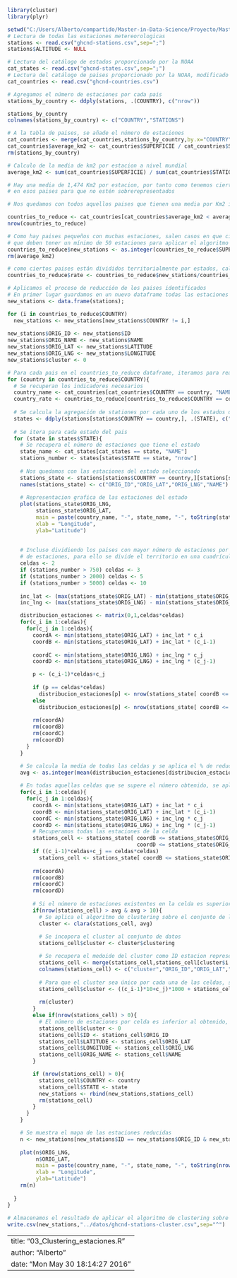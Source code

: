 
```r
library(cluster)
library(plyr)

setwd("C:/Users/Alberto/compartido/Master-in-Data-Science/Proyecto/Master-Project/Datos")
# Lectura de todas las estaciones metereorologicas
stations <- read.csv("ghcnd-stations.csv",sep=";")
stations$ALTITUDE <- NULL

# Lectura del catálogo de estados proporcionado por la NOAA
cat_states <- read.csv("ghcnd-states.csv",sep=";")
# Lectura del catálogo de paises proporcionado por la NOAA, modificado para añadir el número de km2 por pais
cat_countries <- read.csv("ghcnd-countries.csv")

# Agregamos el número de estaciones por cada pais
stations_by_country <- ddply(stations, .(COUNTRY), c("nrow"))

stations_by_country
colnames(stations_by_country) <- c("COUNTRY","STATIONS")

# A la tabla de paises, se añade el número de estaciones
cat_countries <- merge(cat_countries,stations_by_country,by.x="COUNTRY",by.y="COUNTRY",all.x=TRUE)
cat_countries$average_km2 <- cat_countries$SUPERFICIE / cat_countries$STATIONS
rm(stations_by_country)

# Calculo de la media de km2 por estacion a nivel mundial
average_km2 <- sum(cat_countries$SUPERFICIE) / sum(cat_countries$STATIONS)

# Hay una media de 1,474 Km2 por estacion, por tanto como tenemos ciertos paises con una media mucho más baja, intentaremos reducir el numero de estaciones
# en esos paises para que no estén sobrerepresentados

# Nos quedamos con todos aquellos paises que tienen una media por Km2 interior a la media mundia, y tenga al menos 100 estaciones de observacion

countries_to_reduce <- cat_countries[cat_countries$average_km2 < average_km2 & cat_countries$STATIONS > 100,]
nrow(countries_to_reduce)

# Como hay paises pequeños con muchas estaciones, salen casos en que ciertos paises se quedan con muy pocas estaciones, en ese caso consideramos
# que deben tener un mínimo de 50 estaciones para aplicar el algoritmo de clustering
countries_to_reduce$new_stations <- as.integer(countries_to_reduce$SUPERFICIE/average_km2)
rm(average_km2)

# como ciertos paises están divididos territorialmente por estados, calculamos el porcentaje de estaciones con las que nos quedamos
countries_to_reduce$rate <- countries_to_reduce$new_stations/countries_to_reduce$STATIONS

# Aplicamos el proceso de reducción de los paises identificados
# En primer lugar guardamos en un nuevo dataframe todas las estaciones de paises que no vamos a tocar
new_stations <- data.frame(stations);

for (i in countries_to_reduce$COUNTRY)
  new_stations <- new_stations[new_stations$COUNTRY != i,]
  
new_stations$ORIG_ID <- new_stations$ID
new_stations$ORIG_NAME <- new_stations$NAME
new_stations$ORIG_LAT <- new_stations$LATITUDE
new_stations$ORIG_LNG <- new_stations$LONGITUDE
new_stations$cluster <- 0

# Para cada pais en el countries_to_reduce dataframe, iteramos para realizar la reduccion del numero de estaciones
for (country in countries_to_reduce$COUNTRY){
  # Se recuperan los indicadores necesarios
  country_name <- cat_countries[cat_countries$COUNTRY == country, "NAME"]  
  country_rate <- countries_to_reduce[countries_to_reduce$COUNTRY == country, "rate"]
  
  # Se calcula la agregación de stationes por cada uno de los estados del pais  
  states <- ddply(stations[stations$COUNTRY == country,], .(STATE), c("nrow"))
  
  # Se itera para cada estado del pais
  for (state in states$STATE){
    # Se recupera el número de estaciones que tiene el estado
    state_name <- cat_states[cat_states == state, "NAME"]
    stations_number <- states[states$STATE == state, "nrow"]
    
    # Nos quedamos con las estaciones del estado seleccionado
    stations_state <- stations[stations$COUNTRY == country,][stations[stations$COUNTRY == country,]$STATE == state,c("ID","LATITUDE","LONGITUDE","NAME")]
    names(stations_state) <- c("ORIG_ID","ORIG_LAT","ORIG_LNG","NAME")
    
    # Representacion grafica de las estaciones del estado
    plot(stations_state$ORIG_LNG,
         stations_state$ORIG_LAT, 
         main = paste(country_name, "-", state_name, "-", toString(stations_number), " stations"), 
         xlab = "Longitude", 
         ylab="Latitude")
    
    
    # Incluso dividiendo los paises con mayor número de estaciones por estados, hay ciertas regiones que tienen un número elevado de
    # de estaciones, para ello se divide el territorio en una cuadrícula de 3x3 o 5x5 o 10x10 y se calcula el número de estaciones por celda
    celdas <- 2
    if (stations_number > 750) celdas <- 3
    if (stations_number > 2000) celdas <- 5
    if (stations_number > 5000) celdas <- 10
    
    inc_lat <- (max(stations_state$ORIG_LAT) - min(stations_state$ORIG_LAT))/celdas
    inc_lng <- (max(stations_state$ORIG_LNG) - min(stations_state$ORIG_LNG))/celdas

    distribucion_estaciones <- matrix(0,1,celdas*celdas)      
    for(c_i in 1:celdas){
      for(c_j in 1:celdas){
        coordA <- min(stations_state$ORIG_LAT) + inc_lat * c_i
        coordB <- min(stations_state$ORIG_LAT) + inc_lat * (c_i-1)
          
        coordC <- min(stations_state$ORIG_LNG) + inc_lng * c_j
        coordD <- min(stations_state$ORIG_LNG) + inc_lng * (c_j-1)

        p <- (c_i-1)*celdas+c_j
        
        if (p == celdas*celdas)
          distribucion_estaciones[p] <- nrow(stations_state[ coordB <= stations_state$ORIG_LAT & coordD <= stations_state$ORIG_LNG ,])
        else 
          distribucion_estaciones[p] <- nrow(stations_state[ coordB <= stations_state$ORIG_LAT & stations_state$ORIG_LAT < coordA & 
                                                                        coordD <= stations_state$ORIG_LNG & stations_state$ORIG_LNG < coordC,])
        rm(coordA)
        rm(coordB)
        rm(coordC)
        rm(coordD)
      }
    }

    # Se calcula la media de todas las celdas y se aplica el % de reducción aplicable al pais
    avg <- as.integer(mean(distribucion_estaciones[distribucion_estaciones > 0]) * country_rate)
      
    # En todas aquellas celdas que se supere el número obtenido, se aplica el algoritmo de clustering
    for(c_i in 1:celdas){
      for(c_j in 1:celdas){
        coordA <- min(stations_state$ORIG_LAT) + inc_lat * c_i
        coordB <- min(stations_state$ORIG_LAT) + inc_lat * (c_i-1)
        coordC <- min(stations_state$ORIG_LNG) + inc_lng * c_j
        coordD <- min(stations_state$ORIG_LNG) + inc_lng * (c_j-1)
        # Recuperamos todas las estaciones de la celda
        stations_cell <- stations_state[ coordB <= stations_state$ORIG_LAT & stations_state$ORIG_LAT < coordA & 
                                         coordD <= stations_state$ORIG_LNG & stations_state$ORIG_LNG < coordC,]
        if ((c_i-1)*celdas+c_j == celdas*celdas)
          stations_cell <- stations_state[ coordB <= stations_state$ORIG_LAT & coordD <= stations_state$ORIG_LNG,]
        
        rm(coordA)
        rm(coordB)
        rm(coordC)
        rm(coordD)
        
        # Si el número de estaciones existentes en la celda es superior al número de clusters, aplicamos el algoritmo de clustering
        if(nrow(stations_cell) > avg & avg > 10){
          # Se aplica el algoritmo de clustering sobre el conjunto de las estaciones
          cluster <- clara(stations_cell, avg)
          
          # Se incopora el cluster al conjunto de datos
          stations_cell$cluster <- cluster$clustering

          # Se recupera el medoide del cluster como ID estacion representante
          stations_cell <- merge(stations_cell,stations_cell[cluster$i.med,c("ORIG_ID","cluster","ORIG_LAT","ORIG_LNG","NAME")],by.x="cluster",by.y="cluster")
          colnames(stations_cell) <- c("cluster","ORIG_ID","ORIG_LAT","ORIG_LNG","ORIG_NAME","ID","LATITUDE","LONGITUDE","NAME")
          
          # Para que el cluster sea único por cada una de las celdas, se recodifica
          stations_cell$cluster <- ((c_i-1)*10+c_j)*1000 + stations_cell$cluster
          
          rm(cluster)
        }
        else if(nrow(stations_cell) > 0){
          # El número de estaciones por celda es inferior al obtenido, consecuentemente, almacenamos la información necesaria
          stations_cell$cluster <- 0
          stations_cell$ID <- stations_cell$ORIG_ID
          stations_cell$LATITUDE <- stations_cell$ORIG_LAT
          stations_cell$LONGITUDE <- stations_cell$ORIG_LNG
          stations_cell$ORIG_NAME <- stations_cell$NAME
        }

        if (nrow(stations_cell) > 0){      
          stations_cell$COUNTRY <- country
          stations_cell$STATE <- state
          new_stations <- rbind(new_stations,stations_cell)
          rm(stations_cell)
        }
      }
    }

    # Se muestra el mapa de las estaciones reducidas    
    n <- new_stations[new_stations$ID == new_stations$ORIG_ID & new_stations$COUNTRY == country & new_stations$STATE == state,]
    
    plot(n$ORIG_LNG,
         n$ORIG_LAT, 
         main = paste(country_name, "-", state_name, "-", toString(nrow(n)), " final stations"), 
         xlab = "Longitude", 
         ylab="Latitude")
    rm(n)
    
  }
}
    
# Almacenamos el resultado de aplicar el algoritmo de clustering sobre las estaciones
write.csv(new_stations,"../datos/ghcnd-stations-cluster.csv",sep="^")
```


---
title: "03_Clustering_estaciones.R"
author: "Alberto"
date: "Mon May 30 18:14:27 2016"
---
